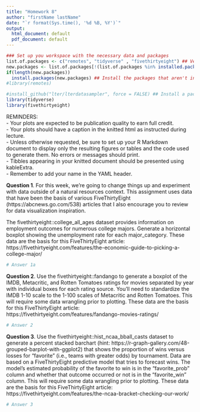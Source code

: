 ```yaml
---
title: "Homework 8"
author: "firstName lastName"
date: "`r format(Sys.time(), '%d %B, %Y')`"
output:
  html_document: default
  pdf_document: default
---
```

  
```r
### Set up you workspace with the necessary data and packages
list.of.packages <- c("remotes", "tidyverse" , "fivethirtyeight") ## Vector of required packages for the assignment
new.packages <- list.of.packages[!(list.of.packages %in% installed.packages()[, "Package"])] ## Check to see if these packages are installed
if(length(new.packages))
  install.packages(new.packages) ## Install the packages that aren't installed
#library(remotes)

#install_github("lter/lterdatasampler", force = FALSE) ## Install a package that isn't on CRAN
library(tidyverse)
library(fivethirtyeight)
```


REMINDERS:  
- Your plots are expected to be publication quality to earn full credit.  
- Your plots should have a caption in the knitted html as instructed during lecture.    
- Unless otherwise requested, be sure to set up your R Markdown document to display only the resulting figures or tables and the code used to generate them. No errors or messages should print.    
- Tibbles appearing in your knitted document should be presented using kableExtra.  
- Remember to add your name in the YAML header.  


**Question 1**. For this week, we're going to change things up and experiment with data outside of a natural resources context. This assignment uses data that have been the basis of various FiveThirtyEight (https://abcnews.go.com/538) articles that I also encourage you to review for data visualization inspiration.  

The fivethirtyeight::college_all_ages dataset provides information on employment outcomes for numerous college majors. Generate a horizontal boxplot showing the unemployment rate for each major_category. These data are the basis for this FiveThirtyEight article: https://fivethirtyeight.com/features/the-economic-guide-to-picking-a-college-major/  
```r
# Answer 1a

```

**Question 2**. Use the fivethirtyeight::fandango to generate a boxplot of the IMDB, Metacritic, and Rotten Tomatoes ratings for movies separated by year with individual boxes for each rating source. You'll need to standardize the IMDB 1-10 scale to the 1-100 scales of Metacritic and Rotten Tomatoes. This will require some data wrangling prior to plotting. These data are the basis for this FiveThirtyEight article: https://fivethirtyeight.com/features/fandango-movies-ratings/  
```r
# Answer 2

```

**Question 3**. Use the fivethirtyeight::hist_ncaa_bball_casts dataset to generate a percent stacked barchart (hint: https://r-graph-gallery.com/48-grouped-barplot-with-ggplot2) that shows the proportion of wins versus losses for "favorite" (i.e., teams with greater odds) by tournament. Data are  based on a FiveThirtyEight predictive model that tries to forecast wins. The model's estimated probability of the favorite to win is in the "favorite_prob" column and whether that outcome occurred or not is in the "favorite_win" column. This will require some data wrangling prior to plotting. These data are the basis for this FiveThirtyEight article: https://fivethirtyeight.com/features/the-ncaa-bracket-checking-our-work/           
```r
# Answer 3

```
